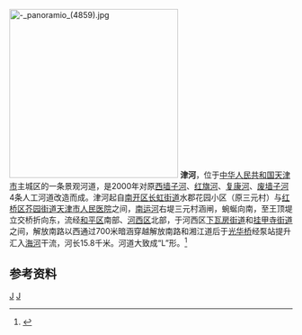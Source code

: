[[File:-_panoramio_(4859).jpg|300px]]
{{Otheruses|津河|other=同名或類似名的其它條目描述}}
'''津河'''，位于[[中华人民共和国|中华人民共和国]][[天津市|天津市]]主城区的一条景观河道，是2000年对原[[墙子河|西墙子河]]、[[红旗河_(天津市)|红旗河]]、[[复康河|复康河]]、[[墙子河|废墙子河]]4条人工河道改造而成。津河起自[[南开区|南开区]][[长虹街道_(天津市)|长虹街道]]水郡花园小区（原三元村）与[[红桥区|红桥区]][[芥园街道|芥园街道]][[天津市人民医院|天津市人民医院]]之间，[[南运河|南运河]]右堤三元村涵闸，蜿蜒向南，至王顶堤立交桥折向东，流经[[和平区_(天津市)|和平区]]南部、[[河西区_(天津市)|河西区]]北部，于河西区[[下瓦房街道|下瓦房街道]]和[[挂甲寺街道|挂甲寺街道]]之间，解放南路以西通过700米暗涵穿越解放南路和湘江道后于[[光华桥_(天津)|光华桥]]经泵站提升汇入[[海河|海河]]干流，河长15.8千米。河道大致成“L”形。<ref name="中国河湖大典">{{cite book zh |author=《[[中国河湖大典|中国河湖大典]]》编纂委员会 |title=《中国河湖大典·海河卷》 |format=M |edition=1 |location=北京 |publisher=中国水利水电出版社 |date=2013年1月 |pages=201页 |id= ISBN 978-7-5170-0563-6}}</ref>
==参考资料==
{{reflist}}
[[Category:海河水系|J]]
[[Category:天津河流|J]]